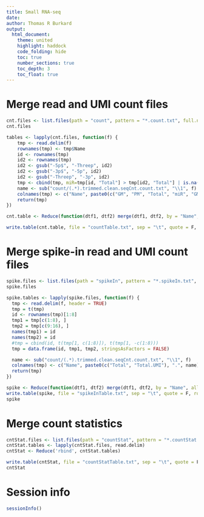 ```yaml
---
title: Small RNA-seq
date:
author: Thomas R Burkard
output:
  html_document:
    theme: united
    highlight: haddock
    code_folding: hide
    toc: true
    number_sections: true
    toc_depth: 3
    toc_float: true
---
```


# Merge read and UMI count files

```r
cnt.files <- list.files(path = "count", pattern = "*.count.txt", full.names = TRUE)
cnt.files

tables <- lapply(cnt.files, function(f) {
    tmp <- read.delim(f)
    rownames(tmp) <- tmp$Name
    id <- rownames(tmp)
    id2 <- rownames(tmp)
    id2 <- gsub("-5p$", "-Threep", id2)
    id2 <- gsub("-3p$", "-5p", id2)
    id2 <- gsub("-Threep", "-3p", id2)
    tmp <- cbind(tmp, miR=tmp[id, "Total"] > tmp[id2, "Total"] | is.na(tmp[id, "Total"] > tmp[id2, "Total"]))
    name <- sub("count/(.*).trimmed.clean.seqCnt.count.txt", "\\1", f)
    colnames(tmp) <- c("Name", paste0(c("GM", "PM", "Total", "miR", "GM.UMInum", "PM.UMInum", "Total.UMInum", "GM.UMIfr", "PM.UMIfr", "Total.UMIfr"), ".", name))
    return(tmp)
})

cnt.table <- Reduce(function(dtf1, dtf2) merge(dtf1, dtf2, by = "Name", all = TRUE), tables)

write.table(cnt.table, file = "countTable.txt", sep = "\t", quote = F, row.names = F)

```

# Merge spike-in read and UMI count files
```r
spike.files <- list.files(path = "spikeIn", pattern = "*.spikeIn.txt", full.names = TRUE)
spike.files

spike.tables <- lapply(spike.files, function(f) {
  tmp <- read.delim(f, header = TRUE)
  tmp = t(tmp)
  id <- rownames(tmp)[1:8]
  tmp1 = tmp[c(1:8), ]
  tmp2 = tmp[c(9:16), ]
  names(tmp1) = id
  names(tmp2) = id
  #tmp = cbind(id, t(tmp[1, c(1:8)]), t(tmp[1, -c(1:8)))
  tmp = data.frame(id, tmp1, tmp2, stringsAsFactors = FALSE)

  name <- sub("count/(.*).trimmed.clean.seqCnt.count.txt", "\\1", f)
  colnames(tmp) <- c("Name", paste0(c("Total", "Total.UMI"), ".", name))
  return(tmp)
})

spike <- Reduce(function(dtf1, dtf2) merge(dtf1, dtf2, by = "Name", all = TRUE), spike.tables)
write.table(spike, file = "spikeInTable.txt", sep = "\t", quote = F, row.names = F)
spike

```

# Merge count statistics

```r
cntStat.files <- list.files(path = "countStat", pattern = "*.countStat.txt", full.names = TRUE)
cntStat.tables <- lapply(cntStat.files, read.delim)
cntStat <- Reduce('rbind', cntStat.tables)

write.table(cntStat, file = "countStatTable.txt", sep = "\t", quote = F, row.names = F)
cntStat
```


# Session info

```r
sessionInfo()
```
